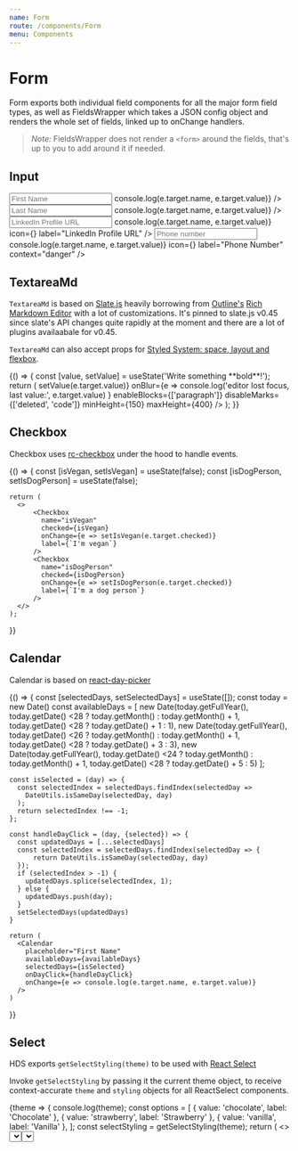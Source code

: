 ```yaml
---
name: Form
route: /components/Form
menu: Components
---
```



# Form

Form exports both individual field components for all the major form field types,
as well as FieldsWrapper which takes a JSON config object and renders the whole set of fields, linked up to onChange handlers.

> _Note:_ FieldsWrapper does not render a `<form>` around the fields, that's up to you to add around it if needed.

## Input

<Props of={Input} />

<Playground>
  <Input
    name="first_name"
    label="Name"
    placeholder="First Name"
    onChange={e => console.log(e.target.name, e.target.value)}
  />
  <Input
    name="last_name"
    placeholder="Last Name"
    onChange={e => console.log(e.target.name, e.target.value)}
  />
  <Input
    name="linkedin"
    placeholder="LinkedIn Profile URL"
    onChange={e => console.log(e.target.name, e.target.value)}
    icon={<FiLinkedin />}
    label="LinkedIn Profile URL"
  />
  <Input
    name="phone"
    type="tel"
    placeholder="Phone number"
    onChange={e => console.log(e.target.name, e.target.value)}
    icon={<FiPhone />}
    label="Phone Number"
    context="danger"
  />
</Playground>

## TextareaMd

`TextareaMd` is based on [Slate.js](https://docs.slatejs.org) heavily borrowing from [Outline's](http://getoutline.com) [Rich Markdown Editor](https://github.com/outline/rich-markdown-editor) with a lot of customizations.
It's pinned to slate.js v0.45 since slate's API changes quite rapidly at the moment and there are a lot of plugins availaabale for v0.45.

<Props of={TextareaMd} />

`TextareaMd` can also accept props for [Styled System: space, layout and flexbox](https://styled-system.com/api).

<Playground>
  {() => {
    const [value, setValue] = useState('Write something **bold**!');
    return (
      <TextareaMd
        label="Write something exciting"
        initialValue={value}
        onChange={e => setValue(e.target.value)}
        onBlur={e =>
          console.log('editor lost focus, last value:', e.target.value)
        }
        enableBlocks={['paragraph']}
        disableMarks={['deleted', 'code']}
        minHeight={150}
        maxHeight={400}
      />
    );
  }}
</Playground>

## Checkbox

Checkbox uses [rc-checkbox](https://github.com/react-component/checkbox) under the hood to handle events.

<Props of={Checkbox} />

<Playground>
  {() => {
    const [isVegan, setIsVegan] = useState(false);
    const [isDogPerson, setIsDogPerson] = useState(false);

    return (
      <>
          <Checkbox
            name="isVegan"
            checked={isVegan}
            onChange={e => setIsVegan(e.target.checked)}
            label={`I'm vegan`}
          />
          <Checkbox
            name="isDogPerson"
            checked={isDogPerson}
            onChange={e => setIsDogPerson(e.target.checked)}
            label={`I'm a dog person`}
          />
      </>
    );

}}

</Playground>

## Calendar

Calendar is based on [react-day-picker](http://react-day-picker.js.org/)

<Props of={Calendar} />

<Playground>
  {() => {
    const [selectedDays, setSelectedDays] = useState([]);
    const today = new Date()
    const availableDays = [
      new Date(today.getFullYear(), today.getDate() <28 ? today.getMonth() : today.getMonth() + 1, today.getDate() <28 ? today.getDate() + 1 : 1),
      new Date(today.getFullYear(), today.getDate() <26 ? today.getMonth() : today.getMonth() + 1, today.getDate() <28 ? today.getDate() + 3 : 3),
      new Date(today.getFullYear(), today.getDate() <24 ? today.getMonth() : today.getMonth() + 1, today.getDate() <28 ? today.getDate() + 5 : 5)
    ];

    const isSelected = (day) => {
      const selectedIndex = selectedDays.findIndex(selectedDay =>
        DateUtils.isSameDay(selectedDay, day)
      );
      return selectedIndex !== -1;
    };

    const handleDayClick = (day, {selected}) => {
      const updatedDays = [...selectedDays]
      const selectedIndex = selectedDays.findIndex(selectedDay => {
          return DateUtils.isSameDay(selectedDay, day)
      });
      if (selectedIndex > -1) {
        updatedDays.splice(selectedIndex, 1);
      } else {
        updatedDays.push(day);
      }
      setSelectedDays(updatedDays)
    }

    return (
      <Calendar
        placeholder="First Name"
        availableDays={availableDays}
        selectedDays={isSelected}
        onDayClick={handleDayClick}
        onChange={e => console.log(e.target.name, e.target.value)}
      />
    )

}}

</Playground>

## Select

HDS exports `getSelectStyling(theme)` to be used with [React Select](https://react-select.com)

Invoke `getSelectStyling` by passing it the current theme object, to receive context-accurate `theme` and `styling` objects for all ReactSelect components.

<Playground>
  <ThemeConsumer>
    {theme => {
      console.log(theme);
      const options = [
        { value: 'chocolate', label: 'Chocolate' },
        { value: 'strawberry', label: 'Strawberry' },
        { value: 'vanilla', label: 'Vanilla' },
      ];
      const selectStyling = getSelectStyling(theme);
      return (
        <>
          <Select options={options} {...selectStyling} />
          <Box padding="small" />
          <Select
            defaultValue={[options[2], options[3]]}
            isMulti
            name="food"
            options={options}
            {...selectStyling}
          />
        </>
      );
    }}
  </ThemeConsumer>
</Playground>

## Errors

<Props of={Errors} />
Props table might not render due to a [bug in docz](https://github.com/pedronauck/docz/issues/777)

<Playground>
  <Errors
    errors={[
      { msg: 'Custom errors from the backend' },
      new Error('And standard errors are supported'),
    ]}
  />
</Playground>

## Fields

<Props of={Fields} />

To render a complete form (without the form tag) use the `Fields` component.

Provide a config in object format like this:

```
fields = [
    {
      name: 'name',
      type: 'group',
      list: [
        {
          name: 'first_name',
          type: 'text',
          label: 'First Name',
          renderWidth: 'full',
        },
        {
          name: 'last_name',
          type: 'time',
          label: 'Last Name',
          renderWidth: 'full',
        },
      ],
    }
    {
      name: 'pitch',
      type: 'textarea',
      title:
        'Pitch me baby, one more time! You got 30 seconds or 100 words. Go.',
      label: 'Your Pitch',
      required: true
    },
    {
      name: 'ready',
      type: 'checkbox',
      label: `I'm ready`,
    },
    {
      name: 'favourite_icecream',
      type: 'select',
      label:
        `What's your favourite ice cream flavour?`,
      options: [
        { value: 'chocolate', label: 'Chocolate' },
        { value: 'strawberry', label: 'Strawberry' },
        { value: 'vanilla', label: 'Vanilla' },
      ]
    },
  ]
```

Field objects need to have a key `type` with one of the following values:

- `textarea` - renders a TextareaMd
- `creatable-select` - renders a [react-select Creatable](https://react-select.com/creatable) with HDS styling
- `select` or `multi-select` - renders a [react-select Select](https://react-select.com/home) with HDS styling (and `isMulti` prop)
- `async-select` - renders a [react-select Async](https://react-select.com/async) with HDS styling
- `group` - renderes adjecent fields, use the same field type for best layout, pass in grouped children fields in `list` key.
- any other type renders an [Input](#input) field and passes on the type as a prop
- **deprecated** `inline-submit` - renders an input field with an adjecent Seumut button (used in chat only, doesn't work well in conjuction with other fields.)

<Playground>
  {() => {
    const fieldsConfig = [
      {
        name: 'name',
        type: 'group',
        list: [
          {
            name: 'first_name',
            type: 'text',
            title: 'First Name',
            label: 'First Name',
            required: true,
            renderWidth: 'full',
          },
          {
            name: 'last_name',
            type: 'text',
            title: 'Last Name',
            label: 'Last Name',
            required: true,
            renderWidth: 'full',
          },
        ],
      },
      {
        name: 'pitch',
        type: 'textarea',
        title:
          'Pitch me baby, one more time! You got 30 seconds or 100 words. Go.',
        label: 'Your Pitch',
        required: true
      },
      {
        name: 'ready',
        type: 'checkbox',
        label: `I'm ready`,
      },
      {
        name: 'favourite_icecream',
        type: 'select',
        label:
          `What's your favourite ice cream flavour?`,
        options: [
          { value: 'chocolate', label: 'Chocolate' },
          { value: 'strawberry', label: 'Strawberry' },
          { value: 'vanilla', label: 'Vanilla' },
        ]
      },
      {
        name: 'message',
        type: 'inline-submit',
        placeholder: 'Type your message...',
        title: 'Chat with your host:',
        label: 'Message',
        submitText: 'Send',
      }
    ];

    const [formData, setFormData] = useState({});

    const handleChange = (fieldName, event) => {
      if (event && typeof event.preventDefault === 'function') {
        event.preventDefault();
      }

      if (event && event.target) {
        let newFormData = {
          ...formData,
          [fieldName]: event.target.value || event.target.checked
        }
        setFormData(newFormData)
      }
    }

    const fieldsWithData = fieldsConfig.map((field) => {
        if (field.type === 'group') {
          let fieldsWithValue = { ...field };
          if (fieldsWithValue.list) {
            fieldsWithValue.list = fieldsWithValue.list.map((groupField) => {
              return { ...groupField, value: formData[groupField.name] };
            });
          }
          return fieldsWithValue;
        } else if(field.type === 'checkbox') {
          return { ...field, checked: formData[field.name] || false };
        } else {
          return { ...field, value: formData[field.name] };
        }
      });

    return (
      <Fields fields={fieldsWithData} onChange={handleChange} />
    );

}}

</Playground>

## Sortable Drag&Drop Fields

<Props of={FieldsSortable} />

`FieldsSortable` behaves just like `Fields` with the only difference that it doesn't support grouped fields. It adds drag handles to each field and allows them to be ordered.

The drag and drop functionality is added by [react beautiful dnd](https://github.com/atlassian/react-beautiful-dnd), but `FieldsSortable` doesn't expose it's API, it'll take care of sorting the fields array and passes the sorted array back when it calls `onSort`.

<Playground>
  {() => {
    const [fieldsConfig, setFieldsConfig] = useState([
      {
        name: 'thing1',
        type: 'text',
        label: 'First thing',
      },
      {
        name: 'thing2',
        type: 'text',
        label: 'Second thing',
      },
      {
        name: 'thing3',
        type: 'text',
        label: 'Third thing',
      },
      {
        name: 'thing4',
        type: 'text',
        label: 'Fourth thing',
      },
    ]);

    const [formData, setFormData] = useState({});

    const handleChange = (fieldName, event) => {
      if (event && typeof event.preventDefault === 'function') {
        event.preventDefault();
      }

      if (event && event.target && event.target.value) {
        newFormData = {
          ...formData,
          [fieldName]: event.target.value || event.target.checked
        }
      }

      setFormData(newFormData)
    }

    const handleSort = (newFieldsConfig) => {
      console.log(newFieldsConfig)

      setFieldsConfig(newFieldsConfig)
    }

    const fieldsWithData = fieldsConfig.map((field) => {
        return field.type === 'checkbox'
         ? { ...field, checked: formData[field.name] }
         : { ...field, value: formData[field.name] };
      });

    return (
      <FieldsSortable fields={fieldsWithData} onChange={handleChange} onSort={handleSort}/>
    );

}}

</Playground>
